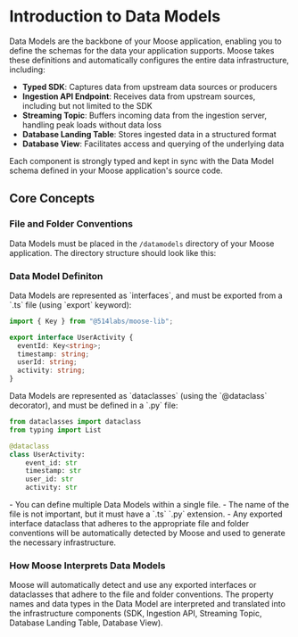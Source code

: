 
# Introduction to Data Models

<LanguageSwitcher />

Data Models are the backbone of your Moose application, enabling you to define the schemas for the data your application supports. Moose takes these definitions and automatically configures the entire data infrastructure, including:

- **Typed SDK**: Captures data from upstream data sources or producers
- **Ingestion API Endpoint**: Receives data from upstream sources, including but not limited to the SDK
- **Streaming Topic**: Buffers incoming data from the ingestion server, handling peak loads without data loss
- **Database Landing Table**: Stores ingested data in a structured format
- **Database View**: Facilitates access and querying of the underlying data

Each component is strongly typed and kept in sync with the Data Model schema defined in your Moose application's source code.

## Core Concepts

### File and Folder Conventions

Data Models must be placed in the `/datamodels` directory of your Moose application. The directory structure should look like this:

<TypeScript>
  <FileTree className="w-full">
    <FileTree.Folder name="app" open>
      <FileTree.Folder name="datamodels" open>
        <FileTree.File name="models.ts" />
      </FileTree.Folder>
      <FileTree.Folder name="..." />
    </FileTree.Folder>
  </FileTree>
</TypeScript>

<Python>
  <FileTree className="w-full">
    <FileTree.Folder name="app" open>
      <FileTree.Folder name="datamodels" open>
        <FileTree.File name="models.py" />
      </FileTree.Folder>
      <FileTree.Folder name="..." />
    </FileTree.Folder>
  </FileTree>
</Python>

### Data Model Definiton

<TypeScript>
Data Models are represented as `interfaces`, and must be exported from a `.ts` file (using `export` keyword):

```ts filename="datamodels/models.ts" copy
import { Key } from "@514labs/moose-lib";

export interface UserActivity {
  eventId: Key<string>;
  timestamp: string;
  userId: string;
  activity: string;
}
```

</TypeScript>

<Python>
Data Models are represented as `dataclasses` (using the `@dataclass` decorator), and must be defined in a `.py` file:

```py filename="datamodels/models.py" copy
from dataclasses import dataclass
from typing import List

@dataclass
class UserActivity:
    event_id: str
    timestamp: str
    user_id: str
    activity: str
```

</Python>

<Callout type="info" title="Notes">
  - You can define multiple Data Models within a single file. 
  - The name of the file is not important, but it must have a <TypeScript>`.ts`</TypeScript> <Python>`.py`</Python> extension.
  - Any exported <TypeScript>interface</TypeScript> <Python>dataclass</Python> that adheres to the appropriate file and folder conventions will be automatically detected by Moose and used to generate the necessary infrastructure.

</Callout>

### How Moose Interprets Data Models

Moose will automatically detect and use any exported interfaces or dataclasses that adhere to the file and folder conventions. The property names and data types in the Data Model are interpreted and translated into the infrastructure components (SDK, Ingestion API, Streaming Topic, Database Landing Table, Database View).
